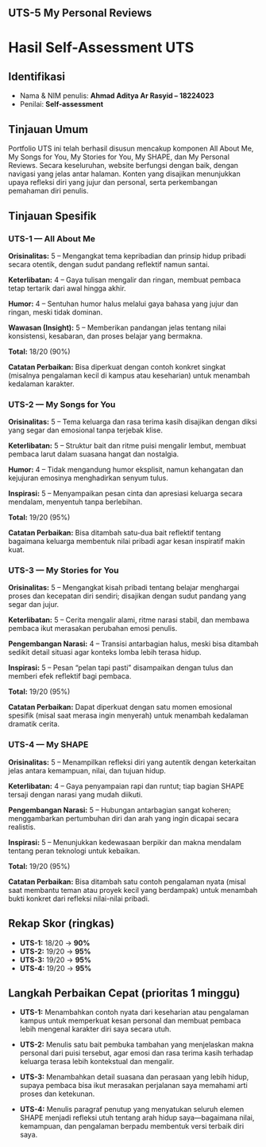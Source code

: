 ## UTS-5 My Personal Reviews

# Hasil Self-Assessment UTS 

## Identifikasi

* Nama & NIM penulis: **Ahmad Aditya Ar Rasyid – 18224023** 
* Penilai: **Self-assessment**


## Tinjauan Umum
Portfolio UTS ini telah berhasil disusun mencakup komponen All About Me, My Songs for You, My Stories for You, My SHAPE, dan My Personal Reviews. Secara keseluruhan, website berfungsi dengan baik, dengan navigasi yang jelas antar halaman. Konten yang disajikan menunjukkan upaya refleksi diri yang jujur dan personal, serta perkembangan pemahaman diri penulis.

## Tinjauan Spesifik

### UTS-1 — All About Me

**Orisinalitas:** 5 – Mengangkat tema kepribadian dan prinsip hidup pribadi secara otentik, dengan sudut pandang reflektif namun santai.

**Keterlibatan:** 4 – Gaya tulisan mengalir dan ringan, membuat pembaca tetap tertarik dari awal hingga akhir.

**Humor:** 4 – Sentuhan humor halus melalui gaya bahasa yang jujur dan ringan, meski tidak dominan.

**Wawasan (Insight):** 5 – Memberikan pandangan jelas tentang nilai konsistensi, kesabaran, dan proses belajar yang bermakna.

**Total:** 18/20 (90%)

**Catatan Perbaikan:** Bisa diperkuat dengan contoh konkret singkat (misalnya pengalaman kecil di kampus atau keseharian) untuk menambah kedalaman karakter.

### UTS-2 — My Songs for You

**Orisinalitas:** 5 – Tema keluarga dan rasa terima kasih disajikan dengan diksi yang segar dan emosional tanpa terjebak klise.

**Keterlibatan:** 5 – Struktur bait dan ritme puisi mengalir lembut, membuat pembaca larut dalam suasana hangat dan nostalgia.

**Humor:** 4 – Tidak mengandung humor eksplisit, namun kehangatan dan kejujuran emosinya menghadirkan senyum tulus.

**Inspirasi:** 5 – Menyampaikan pesan cinta dan apresiasi keluarga secara mendalam, menyentuh tanpa berlebihan.

**Total:** 19/20 (95%)

**Catatan Perbaikan:** Bisa ditambah satu-dua bait reflektif tentang bagaimana keluarga membentuk nilai pribadi agar kesan inspiratif makin kuat.

### UTS-3 — My Stories for You

**Orisinalitas:** 5 – Mengangkat kisah pribadi tentang belajar menghargai proses dan kecepatan diri sendiri; disajikan dengan sudut pandang yang segar dan jujur.

**Keterlibatan:** 5 – Cerita mengalir alami, ritme narasi stabil, dan membawa pembaca ikut merasakan perubahan emosi penulis.

**Pengembangan Narasi:** 4 – Transisi antarbagian halus, meski bisa ditambah sedikit detail situasi agar konteks lomba lebih terasa hidup.

**Inspirasi:** 5 – Pesan “pelan tapi pasti” disampaikan dengan tulus dan memberi efek reflektif bagi pembaca.

**Total:** 19/20 (95%)

**Catatan Perbaikan:** Dapat diperkuat dengan satu momen emosional spesifik (misal saat merasa ingin menyerah) untuk menambah kedalaman dramatik cerita.

### UTS-4 — My SHAPE

**Orisinalitas:** 5 – Menampilkan refleksi diri yang autentik dengan keterkaitan jelas antara kemampuan, nilai, dan tujuan hidup.

**Keterlibatan:** 4 – Gaya penyampaian rapi dan runtut; tiap bagian SHAPE tersaji dengan narasi yang mudah diikuti.

**Pengembangan Narasi:** 5 – Hubungan antarbagian sangat koheren; menggambarkan pertumbuhan diri dan arah yang ingin dicapai secara realistis.

**Inspirasi:** 5 – Menunjukkan kedewasaan berpikir dan makna mendalam tentang peran teknologi untuk kebaikan.

**Total:** 19/20 (95%)

**Catatan Perbaikan:** Bisa ditambah satu contoh pengalaman nyata (misal saat membantu teman atau proyek kecil yang berdampak) untuk menambah bukti konkret dari refleksi nilai-nilai pribadi.


## Rekap Skor (ringkas)

* **UTS-1:** 18/20 → **90%**
* **UTS-2:** 19/20 → **95%**
* **UTS-3:** 19/20 → **95%**
* **UTS-4:** 19/20 → **95%**


## Langkah Perbaikan Cepat (prioritas 1 minggu)

* **UTS-1:** Menambahkan contoh nyata dari keseharian atau pengalaman kampus untuk memperkuat kesan personal dan membuat pembaca lebih mengenal karakter diri saya secara utuh.

* **UTS-2:** Menulis satu bait pembuka tambahan yang menjelaskan makna personal dari puisi tersebut, agar emosi dan rasa terima kasih terhadap keluarga terasa lebih kontekstual dan mengalir.

* **UTS-3:** Menambahkan detail suasana dan perasaan yang lebih hidup, supaya pembaca bisa ikut merasakan perjalanan saya memahami arti proses dan ketekunan.

* **UTS-4:** Menulis paragraf penutup yang menyatukan seluruh elemen SHAPE menjadi refleksi utuh tentang arah hidup saya—bagaimana nilai, kemampuan, dan pengalaman berpadu membentuk versi terbaik diri saya.